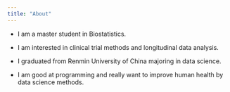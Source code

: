 ```yaml
---
title: "About"
---
```


-   I am a master student in Biostatistics.

-   I am interested in clinical trial methods and longitudinal data analysis.

-   I graduated from Renmin University of China majoring in data science.

-   I am good at programming and really want to improve human health by data science methods.
